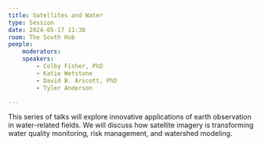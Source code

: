 ```yaml
---
title: Satellites and Water
type: Session
date: 2024-05-17 11:30
room: The South Hub
people:
    moderators:
    speakers:
        - Colby Fisher, PhD
        - Katie Wetstone
        - David B. Arscott, PhD
        - Tyler Anderson

---
```

This series of talks will explore innovative applications of earth observation in water-related fields. We will discuss how satellite imagery is transforming water quality monitoring, risk management, and watershed modeling.
